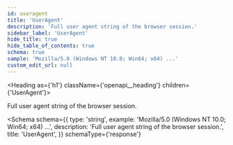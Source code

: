 ```yaml
---
id: useragent
title: 'UserAgent'
description: 'Full user agent string of the browser session.'
sidebar_label: 'UserAgent'
hide_title: true
hide_table_of_contents: true
schema: true
sample: 'Mozilla/5.0 (Windows NT 10.0; Win64; x64) ...'
custom_edit_url: null
---
```



<Heading as={'h1'} className={'openapi__heading'} children={'UserAgent'}></Heading>

Full user agent string of the browser session.

<Schema
  schema={{
    type: 'string',
    example: 'Mozilla/5.0 (Windows NT 10.0; Win64; x64) ...',
    description: 'Full user agent string of the browser session.',
    title: 'UserAgent',
  }}
  schemaType={'response'}
></Schema>
